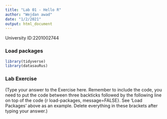 ```yaml
---
title: "Lab 01 - Hello R"
author: "Wejdan awad"
date: "1/2/2021"
output: html_document
---
```


University ID:2201002744 

### Load packages

```r
library(tidyverse) 
library(datasauRus)
```


### Lab Exercise

(Type your answer to the Exercise here. Remember to include the code, you need to put the code between three backticks followed by the following line on top of the code {r load-packages, message=FALSE}. See 'Load Packages' above as an example. Delete everything in these brackets after typing your answer.)